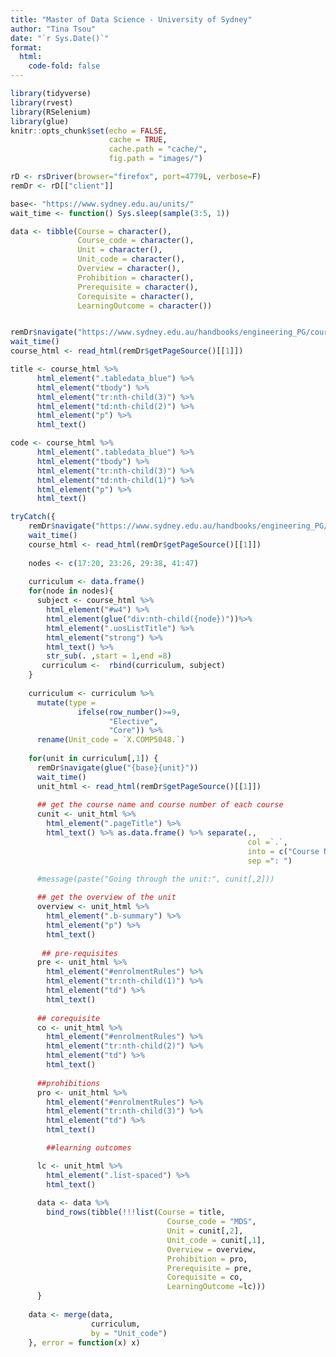 ```yaml
---
title: "Master of Data Science - University of Sydney"
author: "Tina Tsou"
date: "`r Sys.Date()`"
format: 
  html: 
    code-fold: false
---
```



```r
library(tidyverse)
library(rvest)
library(RSelenium)
library(glue)
knitr::opts_chunk$set(echo = FALSE,
                      cache = TRUE,
                      cache.path = "cache/",
                      fig.path = "images/")

```


```r
rD <- rsDriver(browser="firefox", port=4779L, verbose=F)
remDr <- rD[["client"]]

base<- "https://www.sydney.edu.au/units/"
wait_time <- function() Sys.sleep(sample(3:5, 1))

data <- tibble(Course = character(),
               Course_code = character(),
               Unit = character(),
               Unit_code = character(),
               Overview = character(),
               Prohibition = character(),
               Prerequisite = character(),
               Corequisite = character(),
               LearningOutcome = character())


remDr$navigate("https://www.sydney.edu.au/handbooks/engineering_PG/coursework/courses/data_science_rules.shtml")
wait_time()
course_html <- read_html(remDr$getPageSource()[[1]])

title <- course_html %>% 
      html_element(".tabledata_blue") %>% 
      html_element("tbody") %>% 
      html_element("tr:nth-child(3)") %>% 
      html_element("td:nth-child(2)") %>% 
      html_element("p") %>% 
      html_text()

code <- course_html %>% 
      html_element(".tabledata_blue") %>% 
      html_element("tbody") %>% 
      html_element("tr:nth-child(3)") %>% 
      html_element("td:nth-child(1)") %>% 
      html_element("p") %>% 
      html_text()

tryCatch({
    remDr$navigate("https://www.sydney.edu.au/handbooks/engineering_PG/coursework/units_of_study/computer_science/data_science_descriptions.shtml")
    wait_time()
    course_html <- read_html(remDr$getPageSource()[[1]])
    
    nodes <- c(17:20, 23:26, 29:38, 41:47)
    
    curriculum <- data.frame()
    for(node in nodes){
      subject <- course_html %>% 
        html_element("#w4") %>% 
        html_element(glue("div:nth-child({node})"))%>% 
        html_element(".uosListTitle") %>% 
        html_element("strong") %>% 
        html_text() %>% 
        str_sub(. ,start = 1,end =8)
       curriculum <-  rbind(curriculum, subject)
    }
    
    curriculum <- curriculum %>%
      mutate(type = 
               ifelse(row_number()>=9, 
                      "Elective", 
                      "Core")) %>% 
      rename(Unit_code = `X.COMP5048.`)
    
    for(unit in curriculum[,1]) {
      remDr$navigate(glue("{base}{unit}"))
      wait_time()
      unit_html <- read_html(remDr$getPageSource()[[1]])
      
      ## get the course name and course number of each course
      cunit <- unit_html %>% 
        html_element(".pageTitle") %>% 
        html_text() %>% as.data.frame() %>% separate(.,
                                                     col =`.`, 
                                                     into = c("Course Number","Course Name"),
                                                     sep =": ")

      #message(paste("Going through the unit:", cunit[,2]))
      
      ## get the overview of the unit
      overview <- unit_html %>% 
        html_element(".b-summary") %>% 
        html_element("p") %>% 
        html_text()
      
       ## pre-requisites
      pre <- unit_html %>% 
        html_element("#enrolmentRules") %>% 
        html_element("tr:nth-child(1)") %>% 
        html_element("td") %>% 
        html_text()
      
      ## corequisite
      co <- unit_html %>% 
        html_element("#enrolmentRules") %>% 
        html_element("tr:nth-child(2)") %>% 
        html_element("td") %>% 
        html_text()
      
      ##prohibitions
      pro <- unit_html %>% 
        html_element("#enrolmentRules") %>% 
        html_element("tr:nth-child(3)") %>% 
        html_element("td") %>% 
        html_text()

        ##learning outcomes

      lc <- unit_html %>% 
        html_element(".list-spaced") %>% 
        html_text()
      
      data <- data %>% 
        bind_rows(tibble(!!!list(Course = title, 
                                   Course_code = "MDS", 
                                   Unit = cunit[,2],
                                   Unit_code = cunit[,1],
                                   Overview = overview,
                                   Prohibition = pro,
                                   Prerequisite = pre, 
                                   Corequisite = co,
                                   LearningOutcome =lc)))
      }
      
    data <- merge(data, 
                  curriculum,
                  by = "Unit_code")
    }, error = function(x) x)
```
